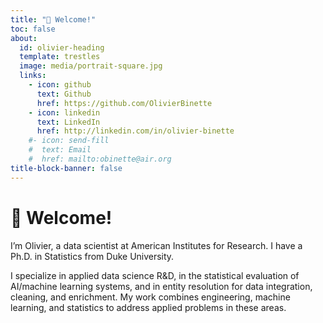 ```yaml
---
title: "👋 Welcome!"
toc: false
about:
  id: olivier-heading
  template: trestles
  image: media/portrait-square.jpg
  links:
    - icon: github
      text: Github
      href: https://github.com/OlivierBinette
    - icon: linkedin
      text: LinkedIn
      href: http://linkedin.com/in/olivier-binette
    #- icon: send-fill
    #  text: Email
    #  href: mailto:obinette@air.org
title-block-banner: false
---
```


```{=html}
<style> h1.title { display: none; }</style>
```

::: {#olivier-heading}
# 👋 Welcome!

I'm Olivier, a data scientist at American Institutes for Research. I have a Ph.D. in Statistics from Duke University.

I specialize in applied data science R&D, in the statistical evaluation of AI/machine learning systems, and in entity resolution for data integration, cleaning, and enrichment. My work combines engineering, machine learning, and statistics to address applied problems in these areas.
:::

<!--
I contribute to open source projects related to my research and I maintain various R and Python packages. My open-source work has previously been supported by individual contributors through Github Sponsors and by G-Research.


During Spring 2022, I was working as a Data Scientist intern at the [Intact Financial Corporation](https://en.wikipedia.org/wiki/Intact_Financial). I was part of the Rating Revolution team which develops machine learning models to improve the pricing of insurance products. 
<!--During Summer 2022, I will be working as a Data Scientist intern at the [American Institutes for Research](https://en.wikipedia.org/wiki/American_Institutes_for_Research) for a contract with the U.S. Patents and Trademarks Office.

During Summer 2022, I was working as a Data Scientist/Researcher Intern at the [American Institutes for Research](https://www.air.org/). I worked on the entity resolution algorithms used for [PatentsView.org](https://patentsview.org/), a patents knowledge discovery platform led by the Office of the Chief Economist at the U.S. Patent & Trademark Office. I developed novel evaluation methodology for entity resolution systems (see [our paper](media/PatentsView_Evaluation.pdf)).


In my free time, I enjoy contributing to the academic community at Duke. I have been a research coordinator for the [Duke GPSG Community Pantry](https://gpsg.duke.edu/resources-for-students/community-pantry/), webmaster for the [Record Linkage Interest Group](https://sites.google.com/view/rlig), and a mentor for the Twoples directed reading program. I have also worked with the Duke Applied Machine Learning Group and the Data+ program as a project manager. Additionally, I regularly mentor undergraduate students working on research projects with me.

I work on open source projects related to my research and I maintain various R and Python packages. My open-source work has been supported by individual contributors through [Github Sponsors](https://github.com/sponsors/olivierbinette) and by [G-Research](https://www.gresearch.co.uk/article/g-research-february-grant-winners/).

-->
